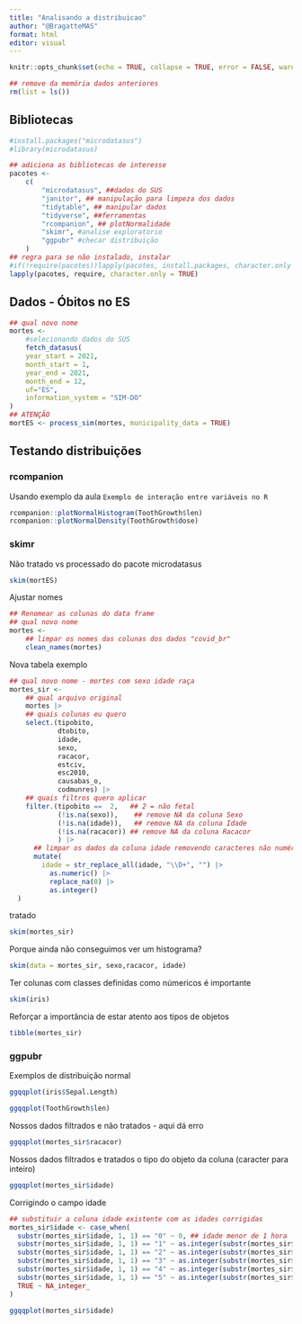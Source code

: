 ```yaml
---
title: "Analisando a distribuicao"
author: "@BragatteMAS"
format: html
editor: visual
---
```


```r
knitr::opts_chunk$set(echo = TRUE, collapse = TRUE, error = FALSE, warning = FALSE, message = FALSE, results = 'asis')
```

```r
## remove da memória dados anteriores
rm(list = ls())
```

## Bibliotecas

```r
#install.packages("microdatasus")
#library(microdatasus)
```

```r
## adiciona as bibliotecas de interesse
pacotes <-
    c(
        "microdatasus", ##dados do SUS
        "janitor", ## manipulação para limpeza dos dados 
        "tidytable", ## manipular dados
        "tidyverse", ##ferramentas
        "rcompanion", ## plotNormalidade
        "skimr", #analise exploratorio
        "ggpubr" #checar distribuição
    )
## regra para se não instalado, instalar
#if(!require(pacotes))lapply(pacotes, install.packages, character.only = FALSE)
lapply(pacotes, require, character.only = TRUE)
```

## Dados - Óbitos no ES

```r
## qual novo nome 
mortes <- 
    #selecionando dados do SUS
    fetch_datasus(
    year_start = 2021,
    month_start = 1,
    year_end = 2021,
    month_end = 12,
    uf="ES",
    information_system = "SIM-DO"
)
## ATENÇÃO
mortES <- process_sim(mortes, municipality_data = TRUE)
```

## Testando distribuições

### rcompanion

Usando exemplo da aula `Exemplo de interação entre variáveis no R`

```r
rcompanion::plotNormalHistogram(ToothGrowth$len)
rcompanion::plotNormalDensity(ToothGrowth$dose)
```

### skimr

Não tratado vs processado do pacote microdatasus

```r
skim(mortES)
```

Ajustar nomes

```r
## Renomear as colunas do data frame
## qual novo nome 
mortes <- 
    ## limpar os nomes das colunas dos dados "covid_br"
    clean_names(mortes)
```

Nova tabela exemplo

```r
## qual novo nome - mortes com sexo idade raça
mortes_sir <-
    ## qual arquivo original
    mortes |>
    ## quais colunas eu quero
    select.(tipobito,
            dtobito,
            idade,
            sexo,
            racacor,
            estciv,
            esc2010,
            causabas_o,
            codmunres) |>
    ## quais filtros quero aplicar
    filter.(tipobito ==  2,   ## 2 = não fetal
            (!is.na(sexo)),    ## remove NA da coluna Sexo
            (!is.na(idade)),   ## remove NA da coluna Idade
            (!is.na(racacor)) ## remove NA da coluna Racacor
            ) |> 
      ## limpar os dados da coluna idade removendo caracteres não numéricos
      mutate(
        idade = str_replace_all(idade, "\\D+", "") |> 
          as.numeric() |> 
          replace_na(0) |> 
          as.integer()
  )
```

tratado

```r
skim(mortes_sir)
```

Porque ainda não conseguimos ver um histograma?

```r
skim(data = mortes_sir, sexo,racacor, idade)
```

Ter colunas com classes definidas como númericos é importante

```r
skim(iris)
```

Reforçar a importância de estar atento aos tipos de objetos

```r
tibble(mortes_sir)
```

### ggpubr

Exemplos de distribuição normal

```r
ggqqplot(iris$Sepal.Length)
```

```r
ggqqplot(ToothGrowth$len)
```

Nossos dados filtrados e não tratados - aqui dá erro

```r
ggqqplot(mortes_sir$racacor)
```

Nossos dados filtrados e tratados o tipo do objeto da coluna (caracter para inteiro)

```r
ggqqplot(mortes_sir$idade)
```

Corrigindo o campo idade

```r
## substituir a coluna idade existente com as idades corrigidas
mortes_sir$idade <- case_when(
  substr(mortes_sir$idade, 1, 1) == "0" ~ 0, ## idade menor de 1 hora
  substr(mortes_sir$idade, 1, 1) == "1" ~ as.integer(substr(mortes_sir$idade, 2, 3)), ## horas
  substr(mortes_sir$idade, 1, 1) == "2" ~ as.integer(substr(mortes_sir$idade, 2, 3)), ## dias
  substr(mortes_sir$idade, 1, 1) == "3" ~ as.integer(substr(mortes_sir$idade, 2, 3)), ## meses
  substr(mortes_sir$idade, 1, 1) == "4" ~ as.integer(substr(mortes_sir$idade, 2, 3)), ## anos
  substr(mortes_sir$idade, 1, 1) == "5" ~ as.integer(substr(mortes_sir$idade, 2, 3))+100, ## anos (mais de 100 anos)
  TRUE ~ NA_integer_
)
```

```r
ggqqplot(mortes_sir$idade)
```
